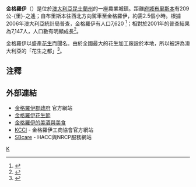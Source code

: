 {{Infobox Australian Place | type = town
| name     = 金格羅伊
| state    = qld
| image    = 
| caption  = 花生加工廠的巨型排煙囪是當地著名的地標
| latd=26 | latm=32
| longd=151 | longm=50
| pushpin_label_position = left
| pushpin_map_caption = 金格羅伊在州內的位置
| lga      = [[南貝納區政府|南貝納區政府]]
| postcode = 4610
| est      = 
| pop      = 7,620 
| pop_footnotes=<ref name="ABS2006"/>
| elevation= 441.9
| maxtemp  = 24.7
| mintemp  = 11.3
| rainfall = 779.9
| stategov = [[Electoral_district_of_Nanango|Nanango]]
| fedgov   = [[馬拉諾亞_(澳大利亞國會選區)|馬拉諾亞]]
| dist1    = 227
| location1= [[布里斯本|布里斯本]]
| dist2    = 152
| location2= [[圖翁巴|圖翁巴]]
| dist3    = 144
| location3= [[金皮|金皮]]
}}
'''金格羅伊'''（{{lang-en|Kingaroy}}）是位於[[澳大利亞|澳大利亞]][[昆士蘭州|昆士蘭州]]的一座農業城鎮。距離[[府城|府城]][[布里斯本|布里斯本]]有209公-{里}-之遙；自布里斯本往西北方向駕車至金格羅伊，約需2.5個小時。根據2006年澳大利亞統計局普查，金格羅伊有人口7,620 <ref name="ABS2006">{{Census 2006 AUS|id=UCL332600 
|name=Kingaroy (Urban Centre/Locality)|accessdate=2007-11-12|quick=on}}</ref>；相對於2001年的普查結果為7,147人，人口數有明顯成長<ref name="ABS2001">{{Census 2006 AUS|id=UCL332600 |name=Kingaroy (Urban Centre/Locality)|accessdate=2007-11-12|quick=on}}</ref>。

金格羅伊以盛產[[花生|花生]]而聞名。由於全國最大的花生加工廠設於本地，所以被評為澳大利亞的「花生之都」<ref>{{Cite web |url=http://tourism.southburnett.com.au/townkingaroy.htm |title="Kingaroy: The Peanut Capital", ''South Burnett Tourism'' |accessdate=2009-04-15 |archive-date=2009-02-01 |archive-url=https://web.archive.org/web/20090201095743/http://tourism.southburnett.com.au/townkingaroy.htm |dead-url=no }}</ref>。

== 注釋 ==
<div class="references-small">
<references />
</div>

==外部連結==
*[https://web.archive.org/web/20061209002904/http://www.kingaroy.qld.gov.au/ 金格羅伊郡政府] 官方網站
*[https://web.archive.org/web/20090307125015/http://peanutfest.southburnett.com.au/ 金格羅伊花生節]
*[https://web.archive.org/web/20090402005719/http://winefood.southburnett.com.au/ 金格羅伊的美酒與美食]
*[https://web.archive.org/web/20090123053116/http://kcci.southburnett.biz/ KCCI] - 金格羅伊工商協會官方網站
*[http://www.sbcare.org.au/ SBcare] {{Wayback|url=http://www.sbcare.org.au/ |date=20090915115948 }} - HACC與NRCP服務網站

{{Australia-stub}}

[[Category:昆士蘭州城市|K]]